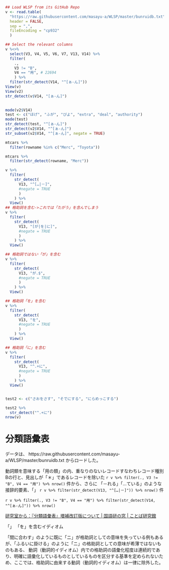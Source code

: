 ```r
## Load WLSP from its GitHub Repo
v <- read.table(
  "https://raw.githubusercontent.com/masayu-a/WLSP/master/bunruidb.txt",
  header = FALSE, 
  sep = ",",
  fileEncoding = "cp932"
  )

## Select the relevant columns
v %<>% 
  select(V3, V4, V5, V6, V7, V13, V14) %>% 
  filter(
    ., 
    V3 != "B",
    V4 == "用", # 22694
    ) %>% 
  filter(str_detect(V14, "^[ぁ-ん]"))
View(v)
View(v2)
str_detect(v$V14, "[ぁ-ん]")
 
```


```r
mode(v2$V14)
test <- c("ほげ", "ふが", "ぴよ", "extra", "deal", "authority")
mode(test)
str_detect(test, "^[ぁ-ん]")
str_detect(v2$V14, "^[ぁ-ん]")
str_subset(v2$V14, "^[ぁ-ん]", negate = TRUE)

mtcars %>% 
  filter(rowname %in% c("Merc", "Toyota"))

mtcars %>% 
  filter(str_detect(rowname, "Merc"))

v %>% 
  filter(
    str_detect(
      V13, "^[…|－]", 
      #negate = TRUE
      )
    ) %>% 
  View()
## 格助詞を含む->これでは「たがう」を含んでしまう
v %>% 
  filter(
    str_detect(
      V13, "[が|を|に]", 
      #negate = TRUE
      )
    ) %>% 
  View()

## 格助詞ではない「が」を含む
v %>% 
  filter(
    str_detect(
      V13, "が.$", 
      #negate = TRUE
      )
    ) %>% 
  View()

## 格助詞「を」を含む
v %>% 
  filter(
    str_detect(
      V13, "を", 
      #negate = TRUE
      )
    ) %>% 
  View()

## 格助詞「に」を含む
v %>% 
  filter(
    str_detect(
      V13, "^.+に", 
      #negate = TRUE
      )
    ) %>% 
  View()


test2 <- c("さおをさす", "そでにする", "にらめっこする")

test2 %>% 
  str_detect("^.+に") 
nrow(v)
```

# 分類語彙表

データは、 https://raw.githubusercontent.com/masayu-a/WLSP/master/bunruidb.txt からロードした。

動詞類を意味する「用の類」の内、重なりのないレコードすなわちレコード種別Bの行と、見出しが「＊」であるレコードを除いた 
`r v %>% filter(., V3 != "B", V4 == "用") %>% nrow()`
件から、さらに
「－れる」「…ている」のような接辞的要素、「」
`r v %>% filter(str_detect(V13, "^[…|－]")) %>% nrow()`
件

`r v %>% filter(., V3 != "B", V4 == "用") %>% filter(str_detect(V14, "^[ぁ-ん]")) %>% nrow()`

[研究室から：『分類語彙表』増補改訂版について | 国語研の窓 | ことば研究館](https://kotobaken.jp/mado/15/15-02/)

「」
「を」を含むイディオム 

「間に合わす」のように既に「ニ」が格助詞としての意味を失っている例もあるが、「ふるいに掛ける」のように「ニ」の格助詞としての意味が希薄ではないものもある、
動詞（動詞的イディオム）内での格助詞の語彙化程度は連続的であり、明確に語彙化しているものとしているものを区分する基準を定められないため、ここでは、格助詞に由来する動詞（動詞的イディオム）は一律に除外した。
